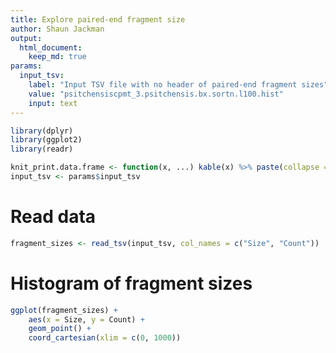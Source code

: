 ```yaml
---
title: Explore paired-end fragment size
author: Shaun Jackman
output:
  html_document:
    keep_md: true
params:
  input_tsv:
    label: "Input TSV file with no header of paired-end fragment sizes"
    value: "psitchensiscpmt_3.psitchensis.bx.sortn.l100.hist"
    input: text
---
```


```r
library(dplyr)
library(ggplot2)
library(readr)

knit_print.data.frame <- function(x, ...) kable(x) %>% paste(collapse = "\n") %>% asis_output
input_tsv <- params$input_tsv
```

# Read data
```r
fragment_sizes <- read_tsv(input_tsv, col_names = c("Size", "Count"))
```

# Histogram of fragment sizes
```r
ggplot(fragment_sizes) +
	aes(x = Size, y = Count) +
	geom_point() +
	coord_cartesian(xlim = c(0, 1000))
```
